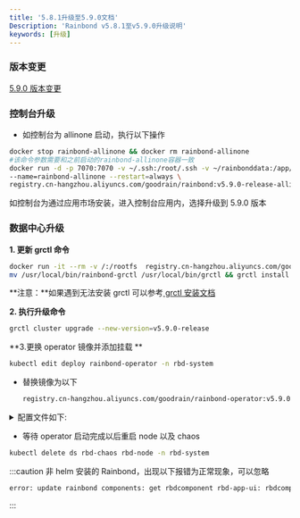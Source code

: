 ```yaml
---
title: '5.8.1升级至5.9.0文档'
Description: 'Rainbond v5.8.1至v5.9.0升级说明'
keywords: [升级]
---
```



### 版本变更

[5.9.0 版本变更](/community/change/5.9.0)

### 控制台升级

<Tabs groupId="upgrade">
  <TabItem value="helm" label="helm" default>

  </TabItem>
  <TabItem value="Basic Edition" label="Basic Edition">

- 如控制台为 allinone 启动，执行以下操作

```bash
docker stop rainbond-allinone && docker rm rainbond-allinone
#该命令参数需要和之前启动的rainbond-allinone容器一致
docker run -d -p 7070:7070 -v ~/.ssh:/root/.ssh -v ~/rainbonddata:/app/data \
--name=rainbond-allinone --restart=always \
registry.cn-hangzhou.aliyuncs.com/goodrain/rainbond:v5.9.0-release-allinone
```

如控制台为通过应用市场安装，进入控制台应用内，选择升级到 5.9.0 版本
</TabItem>
</Tabs>

###  数据中心升级

**1. 更新 grctl 命令**

```bash
docker run -it --rm -v /:/rootfs  registry.cn-hangzhou.aliyuncs.com/goodrain/rbd-grctl:v5.9.0-release copy
mv /usr/local/bin/rainbond-grctl /usr/local/bin/grctl && grctl install
```

**注意：**如果遇到无法安装 grctl 可以参考[ grctl 安装文档](/docs/ops-guide/tools/grctl/)

**2. 执行升级命令**

```bash
grctl cluster upgrade --new-version=v5.9.0-release
```

**3.更换 operator 镜像并添加挂载 **

```bash
kubectl edit deploy rainbond-operator -n rbd-system
```

- 替换镜像为以下

  ```bash 
  registry.cn-hangzhou.aliyuncs.com/goodrain/rainbond-operator:v5.9.0-release
  ```


<details>
<summary>配置文件如下: </summary>

```bash
# 需要配置 image volumeMounts 以及 volumes 字段的内容

# Please edit the object below. Lines beginning with a '#' will be ignored,
# and an empty file will abort the edit. If an error occurs while saving this file will be
# reopened with the relevant failures.
#
apiVersion: apps/v1
kind: Deployment
metadata:
  annotations:
    deployment.kubernetes.io/revision: "1"
    meta.helm.sh/release-name: rainbond
    meta.helm.sh/release-namespace: rbd-system
  creationTimestamp: "2022-10-10T03:28:19Z"
  generation: 1
  labels:
    app.kubernetes.io/managed-by: Helm
    control-plane: rainbond-operator
    release: rainbond
  name: rainbond-operator
  namespace: rbd-system
  resourceVersion: "926"
  uid: 5fd3bcf3-52e2-4a29-a653-511bb0cd7058
spec:
  progressDeadlineSeconds: 600
  replicas: 1
  revisionHistoryLimit: 10
  selector:
    matchLabels:
      control-plane: rainbond-operator
  strategy:
    rollingUpdate:
      maxSurge: 25%
      maxUnavailable: 25%
    type: RollingUpdate
  template:
    metadata:
      creationTimestamp: null
      labels:
        control-plane: rainbond-operator
        release: rainbond
    spec:
      containers:
      - args:
        - --leader-elect
        - --zap-log-level=4
        command:
        - /manager
        image: registry.cn-hangzhou.aliyuncs.com/goodrain/rainbond-operator:v5.9.0-release
        imagePullPolicy: IfNotPresent
        livenessProbe:
          failureThreshold: 3
          httpGet:
            path: /healthz
            port: 8081
            scheme: HTTP
          initialDelaySeconds: 15
          periodSeconds: 20
          successThreshold: 1
          timeoutSeconds: 1
        name: rainbond-operator
        readinessProbe:
          failureThreshold: 3
          httpGet:
            path: /readyz
            port: 8081
            scheme: HTTP
          initialDelaySeconds: 5
          periodSeconds: 10
          successThreshold: 1
          timeoutSeconds: 1
        resources:
          requests:
            cpu: 100m
            memory: 64Mi
        securityContext:
          allowPrivilegeEscalation: false
        terminationMessagePath: /dev/termination-log
        terminationMessagePolicy: File
        volumeMounts:
        - mountPath: /var
          name: vardir
        - mountPath: /run
          name: rundir
      dnsPolicy: ClusterFirst
      restartPolicy: Always
      schedulerName: default-scheduler
      securityContext: {}
      serviceAccount: rainbond-operator
      serviceAccountName: rainbond-operator
      terminationGracePeriodSeconds: 10
      volumes:
      - hostPath:
          path: /run
          type: Directory
        name: rundir
      - hostPath:
          path: /var
          type: Directory
        name: vardir

```
</details>

- 等待 operator 启动完成以后重启 node 以及 chaos 

```bash
kubectl delete ds rbd-chaos rbd-node -n rbd-system
```

:::caution
非 helm 安装的 Rainbond，出现以下报错为正常现象，可以忽略

```bash
error: update rainbond components: get rbdcomponent rbd-app-ui: rbdcomponents.rainbond.io "rbd-app-ui" not found
```
:::